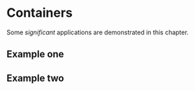 # Containers {#container}

Some _significant_ applications are demonstrated in this chapter.

## Example one

## Example two
